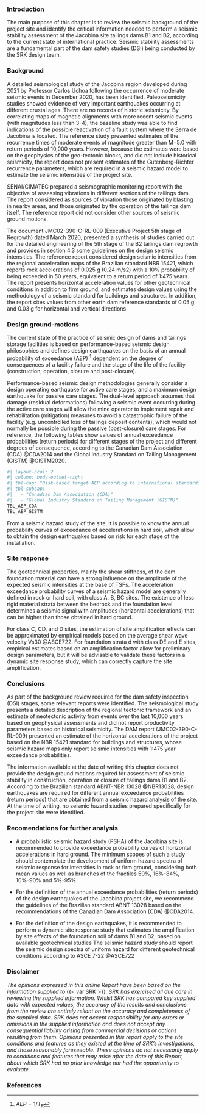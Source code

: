 ### Introduction

The main purpose of this chapter is to review the seismic background of the project site and identify the critical information needed to perform a seismic stability assessment of the Jacobina site tailings dams B1 and B2, according to the current state of international practice. Seismic stability assessments are a fundamental part of the dam safety studies (DSI) being conducted by the SRK design team.

### Background

A detailed seismological study of the Jacobina region developed during 2021 by Professor Carlos Uchoa following the occurrence of moderate seismic events in December 2020, has been identified. Paleoseismicity studies showed evidence of very important earthquakes occurring at different crustal ages. There are no records of historic seismicity. By correlating maps of magnetic alignments with more recent seismic events (with magnitudes less than 3-4), the baseline study was able to find indications of the possible reactivation of a fault system where the Serra de Jacobina is located. The reference study presented estimates of the recurrence times of moderate events of magnitude greater than M=5.0 with return periods of 10,000 years. However, because the estimates were based on the geophysics of the geo-tectonic blocks, and did not include historical seismicity, the report does not present estimates of the Gutenberg-Richter recurrence parameters, which are required in a seismic hazard model to estimate the seismic intensities of the project site.

SENAI/CIMATEC prepared a seismographic monitoring report with the objective of assessing vibrations in different sections of the tailings dam. The report considered as sources of vibration those originated by blasting in nearby areas, and those originated by the operation of the tailings dam itself. The reference report did not consider other sources of seismic ground motions.

The document JMC02-390-C-RL-009 (Executive Project 5th stage of Regrowth) dated March 2020, presented a synthesis of studies carried out for the detailed engineering of the 5th stage of the B2 tailings dam regrowth and provides in section 4.3 some guidelines on the design seismic intensities. The reference report considered design seismic intensities from the regional acceleration maps of the Brazilian standard NBR 15421, which reports rock accelerations of 0.025 g (0.24 m/s2) with a 10% probability of being exceeded in 50 years, equivalent to a return period of 1:475 years. The report presents horizontal acceleration values for other geotechnical conditions in addition to firm ground, and estimates design values using the methodology of a seismic standard for buildings and structures. In addition, the report cites values from other earth dam reference standards of 0.05 g and 0.03 g for horizontal and vertical directions.

### Design ground-motions

The current state of the practice of seismic design of dams and tailings storage facilities is based on performance-based seismic design philosophies and defines design earthquakes on the basis of an annual probability of exceedance (AEP) [^_en-1] dependent on the degree of consequences of a facility failure and the stage of the life of the facility (construction, operation, closure and post-closure).

[^_en-1]:  $AEP=1/T_R$

Performance-based seismic design methodologies generally consider a design operating earthquake for active care stages, and a maximum design earthquake for passive care stages. The dual-level approach assumes that damage (residual deformations) following a seismic event occurring during the active care stages will allow the mine operator to implement repair and rehabilitation (mitigation) measures to avoid a catastrophic failure of the facility (e.g. uncontrolled loss of tailings deposit contents), which would not normally be possible during the passive (post-closure) care stages. For reference, the following tables show values of annual exceedance probabilities (return periods) for different stages of the project and different degrees of consequence, according to the Canadian Dam Association (CDA) @CDA2014 and the Global Industry Standard on Tailing Management (GISTM) @GISTM2020.

```r
#| layout-ncol: 2
#| column: body-outset-right
#| tbl-cap: "Risk-based target AEP according to international standards"
#| tbl-subcap: 
#|   - "Canadian Dam Association (CDA)"
#|   - "Global Industry Standard on Tailing Management (GISTM)"
TBL_AEP_CDA
TBL_AEP_GISTM
```

From a seismic hazard study of the site, it is possible to know the annual probability curves of exceedance of accelerations in hard soil, which allow to obtain the design earthquakes based on risk for each stage of the installation.

### Site response

The geotechnical properties, mainly the shear stiffness, of the dam foundation material can have a strong influence on the amplitude of the expected seismic intensities at the base of TSFs. The acceleration exceedance probability curves of a seismic hazard model are generally defined in rock or hard soil, with class A, B, BC sites. The existence of less rigid material strata between the bedrock and the foundation level determines a seismic signal with amplitudes (horizontal accelerations) that can be higher than those obtained in hard ground. 

For class C, CD, and D sites, the estimation of site amplification effects can be approximated by empirical models based on the average shear wave velocity Vs30 @ASCE722. For foundation strata d with class DE and E sites, empirical estimates based on an amplification factor allow for preliminary design parameters, but it will be advisable to validate these factors in a dynamic site response study, which can correctly capture the site amplification.


### Conclusions

As part of the background review required for the dam safety inspection (DSI) stages, some relevant reports were identified. The seismological study presents a detailed description of the regional tectonic framework and an estimate of neotectonic activity from events over the last 10,000 years based on geophysical assessments and did not report productivity parameters based on historical seismicity. The DAM report (JMC02-390-C-RL-009) presented an estimate of the horizontal accelerations of the project based on the NBR 15421 standard for buildings and structures, whose seismic hazard maps only report seismic intensities with 1:475 year exceedance probabilities.

The information available at the date of writing this chapter does not provide the design ground motions required for assessment of seismic stability in construction, operation or closure of tailings dams B1 and B2. According to the Brazilian standard ABNT-NBR 13028 @NBR13028, design earthquakes are required for different annual exceedance probabilities (return periods) that are obtained from a seismic hazard analysis of the site. At the time of writing, no seismic hazard studies prepared specifically for the project site were identified.

### Recomendations for further analysis

-   A probabilistic seismic hazard study (PSHA) of the Jacobina site is recommended to provide exceedance probability curves of horizontal accelerations in hard ground. The minimum scopes of such a study should contemplate the development of uniform hazard spectra of seismic response for intensities in rock or firm ground, considering both mean values as well as branches of the fractiles 50%, 16%-84%, 10%-90% and 5%-95%.

-   For the definition of the annual exceedance probabilities (return periods) of the design earthquakes of the Jacobina project site, we recommend the guidelines of the Brazilian standard ABNT 13028 based on the recommendations of the Canadian Dam Association (CDA) @CDA2014.

-   For the definition of the design earthquakes, it is recommended to perform a dynamic site response study that estimates the amplification by site effects of the foundation soil of dams B1 and B2, based on available geotechnical studies The seismic hazard study should report the seismic design spectra of uniform hazard for different geotechnical conditions according to ASCE 7-22 @ASCE722

### Disclaimer

*The opinions expressed in this online Report have been based on the information supplied to* {{< var SRK >}}*. SRK has exercised all due care in reviewing the supplied information. Whilst SRK has compared key supplied data with expected values, the accuracy of the results and conclusions from the review are entirely reliant on the accuracy and completeness of the supplied data. SRK does not accept responsibility for any errors or omissions in the supplied information and does not accept any consequential liability arising from commercial decisions or actions resulting from them. Opinions presented in this report apply to the site conditions and features as they existed at the time of SRK's investigations, and those reasonably foreseeable. These opinions do not necessarily apply to conditions and features that may arise after the date of this Report, about which SRK had no prior knowledge nor had the opportunity to evaluate.*

### References

::: {#refs}
:::
